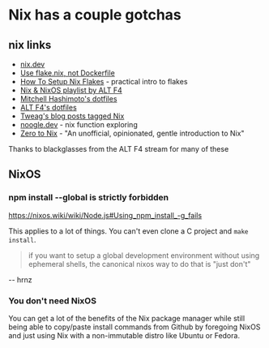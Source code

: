# Nix has a couple gotchas

## nix links

- [nix.dev](https://nix.dev/)
- [Use flake.nix, not Dockerfile](https://www.youtube.com/watch?v=0uixRE8xlbY)
- [How To Setup Nix Flakes](https://www.youtube.com/watch?v=oqXWrkvZ59g) - practical intro to flakes
- [Nix & NixOS playlist by ALT F4](https://www.youtube.com/watch?v=VTSg6lPknD0&list=PLOCuJim-jRbvrCSGPjQUklzSUQlLqJsl2)
- [Mitchell Hashimoto's dotfiles](https://github.com/mitchellh/nixos-config)
- [ALT F4's dotfiles](https://github.com/ALT-F4-LLC/dotfiles-nixos)
- [Tweag's blog posts tagged Nix](https://www.tweag.io/blog/tags/nix/)
- [noogle.dev](https://noogle.dev/) - nix function exploring
- [Zero to Nix](https://zero-to-nix.com/) - "An unofficial, opinionated, gentle introduction to Nix"

Thanks to blackglasses from the ALT F4 stream for many of these

## NixOS

### npm install --global is strictly forbidden

https://nixos.wiki/wiki/Node.js#Using_npm_install_-g_fails

This applies to a lot of things.
You can't even clone a C project and `make install`.

> if you want to setup a global development environment without using ephemeral
> shells, the canonical nixos way to do that is "just don't"

-- hrnz

### You don't need NixOS

You can get a lot of the benefits of the Nix package manager while still being
able to copy/paste install commands from Github by foregoing NixOS and just
using Nix with a non-immutable distro like Ubuntu or Fedora.
